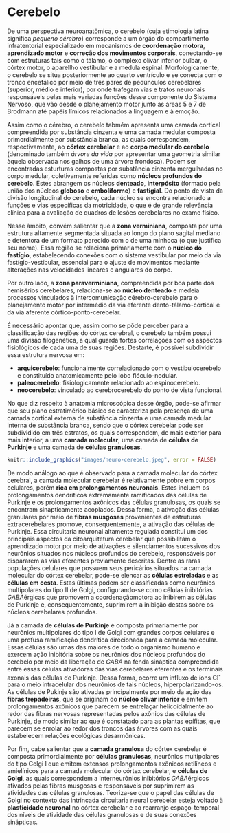 # Cerebelo

De uma perspectiva neuroanatômica, o cerebelo (cuja etimologia latina significa _pequeno cérebro_) corresponde a um órgão do compartimento infratentorial especializado em mecanismos de **coordenação motora**, **aprendizado motor** e **correção dos movimentos corporais**, conectando-se com estruturas tais como o tálamo, o complexo olivar inferior bulbar, o córtex motor, o aparellho vestibular e a medula espinal. Morfologicamente, o cerebelo se situa posteriormente ao quarto ventrículo e se conecta com o tronco encefálico por meio de três pares de pedúnculos cerebelares (superior, médio e inferior), por onde trafegam vias e tratos neuronais responsáveis pelas mais variadas funções desse componente do Sistema Nervoso, que vão desde o planejamento motor junto às áreas 5 e 7 de Brodmann até papéis límicos relacionados à linguagem e à emoção.

Assim como o cérebro, o cerebelo tabmém apresenta uma camada cortical compreendida por substância cinzenta e uma camada medular composta primordialmente por substância branca, as quais correspondem, respectivamente, ao **córtex cerebelar** e ao **corpo medular do cerebelo** (denominado também _árvore da vida_ por apresentar uma geometria similar àquela observada nos galhos de uma árvore frondosa). Podem ser encontradas esturturas compostas por substância cinzenta mergulhadas no corpo medular, coletivamente referidas como **núcleos profundos do cerebelo**. Estes abrangem os núcleos **denteado**, **interpósito** (formado pela união dos núcleos **globoso** e **emboliforme**) e **fastigial**. Do ponto de vista da divisão longitudinal do cerebelo, cada núcleo se encontra relacionado a funções e vias específicas da motricidade, o que é de grande relevância clínica para a avaliação de quadros de lesões cerebelares no exame físico.

<!-- - boxe mostrando técnicas de avaliação das vias cerebelares no exame físico neurológico -->

Nesse âmbito, convém salientar que a **zona verminiana**, composta por uma estrutura altamente segmentada situada ao longo do plano sagital mediano e detentora de um formato parecido com o de uma minhoca (o que justifica seu nome). Essa região se relaciona primariamente com o **núcleo do fastígio**, estabelecendo conexões com o sistema vestibular por meio da via fastígio-vestibular, essencial para o ajuste de movimentos mediante alterações nas velocidades lineares e angulares do corpo.

Por outro lado, a **zona paraverminiana**, compreendida por boa parte dos hemisérios cerebelares, relaciona-se ao **núcleo denteado** e medeia processos vinculados à intercomunicação cérebro-cerebelo para o planejamento motor por intermédio da via eferente dento-tálamo-cortical e da via aferente córtico-ponto-cerebelar. 

É necessário apontar que, assim como se pôde perceber para a classificação das regiões do córtex cerebral, o cerebelo também possui uma divisão filogenética, a qual guarda fortes correlações com os aspectos fisiológicos de cada uma de suas regiões. Destarte, é possível subdividir essa estrutura nervosa em:

-   **arquicerebelo**: funcionalmente correlacionado com o vestibulocerebelo e constituído anatomicamente pelo lobo flóculo-nodular.
-   **paleocerebelo**: fisiologicamente relacionado ao espinocerebelo.
-   **neocerebelo**: vinculado ao cerebrocerebelo do ponto de vista funcional.

No que diz respeito à anatomia microscópica desse órgão, pode-se afirmar que seu plano estratimérico básico se caracteriza pela presença de uma camada cortical externa de substância cinzenta e uma camada medular interna de substância branca, sendo que o córtex cerebelar pode ser subdividido em três estratos, os quais correspondem, de mais exterior para mais interior, a uma **camada molecular**, uma camada de **células de Purkinje** e uma camada de **células granulosas**.

```r
knitr::include_graphics("images/neuro-cerebelo.jpeg", error = FALSE)
```

De modo análogo ao que é observado para a camada molecular do córtex cerebral, a camada molecular cerebelar é relativamente pobre em corpos celulares, porém **rica em prolongamentos neuronais**. Estes incluem os prolongamentos dendríticos extremamente ramificados das células de Purkinje e os prolongamentos axônicos das células granulosas, os quais se encontram sinapticamente acoplados. Dessa forma, a ativação das células granulares por meio de **fibras musgosas** provenientes de estruturas extracerebelares promove, consequentemente, a ativação das células de Purkinje. Essa circuitaria neuronal altamente regulada constitui um dos principais aspectos da citoarquitetura cerebelar que possibilitam o aprendizado motor por meio de ativações e silenciamentos sucessivos dos neurônios situados nos núcleos profundos do cerebelo, responsáveis por dispararem as vias eferentes previamente descritas. Dentre as raras populações celulares que possuem seus pericários situados na camada molecular do córtex cerebelar, pode-se elencar as **células estreladas** e as **células em cesta**. Estas últimas podem ser classificadas como neurônios multipolares do tipo II de Golgi, configurando-se como células inibitórias $GABA$érgicas que promovem a coordenaçãomotora ao inibirem as células de Purkinje e, consequentemente, suprimirem a inibição destas sobre os núcleos cerebelares profundos.

Já a camada de **células de Purkinje** é composta primariamente por neurônios multipolares do tipo I de Golgi com grandes corpos celulares e uma profusa ramificação dendrítica direcionada para a camada molecular. Essas células são umas das maiores de todo o organismo humano e exercem ação inibitória sobre os neurônios dos núcleos profundos do cerebelo por meio da liberação de $GABA$ na fenda sináptica compreendida entre essas células ativadoras das vias cerebelares eferentes e os terminais axonais das células de Purkinje. Dessa forma, ocorre um influxo de íons Cl^-^ para o meio intracelular dos neurônios de tais núcleos, hiperpolarizando-os. As células de Pukinje são ativadas principalmente por meio da ação das **fibras trepadeiras**, que se originam do **núcleo olivar inferior** e emitem prolongamentos axônicos que parecem se entrelaçar helicoidalmente ao redor das fibras nervosas representadas pelos axônios das células de Purkinje, de modo similar ao que é constatado para as plantas epífitas, que parecem se enrolar ao redor dos troncos das árvores com as quais estabelecem relações ecológicas desarmônicas.

Por fim, cabe salientar que a **camada granulosa** do córtex cerebelar é composta primordialmente por **células granulosas**, neurônios multipolares do tipo Golgi I que emitem extensos prolongamentos axônicos retilíneos e amielínicos para a camada molecular do córtex cerebelar, e **células de Golgi**, as quais correspondem a interneurônios inibitórios $GABA$érgicos ativados pelas fibras musgosas e responsáveis por suprimirem as atividades das células granulosas. Teoriza-se que o papel das células de Golgi no contexto das intrincada circuitaria neural cerebelar esteja voltado à **plasticidade neuronal** no córtex cerebelar e ao rearranjo espaço-temporal dos níveis de atividade das células granulosas e de suas conexões sinápticas.

<!-- - boxe de biologia celular explicando os mecanismos moleculares subjacentes à plasticidade neuronal. -->

<!-- - boxe fisiológico explicando os papéis desempenhados pelas fibras musgosas e a neuroanatomia delas. -->

